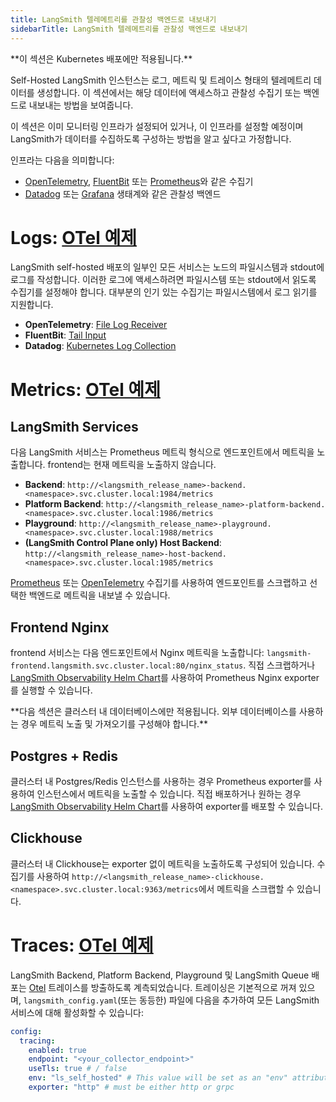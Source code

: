 ```yaml
---
title: LangSmith 텔레메트리를 관찰성 백엔드로 내보내기
sidebarTitle: LangSmith 텔레메트리를 관찰성 백엔드로 내보내기
---
```


<Warning>
**이 섹션은 Kubernetes 배포에만 적용됩니다.**
</Warning>

Self-Hosted LangSmith 인스턴스는 로그, 메트릭 및 트레이스 형태의 텔레메트리 데이터를 생성합니다. 이 섹션에서는 해당 데이터에 액세스하고 관찰성 수집기 또는 백엔드로 내보내는 방법을 보여줍니다.

이 섹션은 이미 모니터링 인프라가 설정되어 있거나, 이 인프라를 설정할 예정이며 LangSmith가 데이터를 수집하도록 구성하는 방법을 알고 싶다고 가정합니다.

인프라는 다음을 의미합니다:

* [OpenTelemetry](https://opentelemetry.io/docs/collector/), [FluentBit](https://docs.fluentbit.io/manual) 또는 [Prometheus](https://prometheus.io/)와 같은 수집기
* [Datadog](https://www.datadoghq.com/) 또는 [Grafana](https://grafana.com/) 생태계와 같은 관찰성 백엔드

# Logs: [OTel 예제](/langsmith/langsmith-collector#logs)

LangSmith self-hosted 배포의 일부인 모든 서비스는 노드의 파일시스템과 stdout에 로그를 작성합니다. 이러한 로그에 액세스하려면 파일시스템 또는 stdout에서 읽도록 수집기를 설정해야 합니다. 대부분의 인기 있는 수집기는 파일시스템에서 로그 읽기를 지원합니다.

* **OpenTelemetry**: [File Log Receiver](https://github.com/open-telemetry/opentelemetry-collector-contrib/tree/main/receiver/filelogreceiver)
* **FluentBit**: [Tail Input](https://docs.fluentbit.io/manual/pipeline/inputs/tail)
* **Datadog**: [Kubernetes Log Collection](https://docs.datadoghq.com/containers/kubernetes/log/?tab=datadogoperator)

# Metrics: [OTel 예제](/langsmith/langsmith-collector#metrics)

## LangSmith Services

다음 LangSmith 서비스는 Prometheus 메트릭 형식으로 엔드포인트에서 메트릭을 노출합니다. frontend는 현재 메트릭을 노출하지 않습니다.

* **Backend**: `http://<langsmith_release_name>-backend.<namespace>.svc.cluster.local:1984/metrics`
* **Platform Backend**: `http://<langsmith_release_name>-platform-backend.<namespace>.svc.cluster.local:1986/metrics`
* **Playground**: `http://<langsmith_release_name>-playground.<namespace>.svc.cluster.local:1988/metrics`
* **(LangSmith Control Plane only) Host Backend**: `http://<langsmith_release_name>-host-backend.<namespace>.svc.cluster.local:1985/metrics`

[Prometheus](https://prometheus.io/docs/prometheus/latest/getting_started/#configure-prometheus-to-monitor-the-sample-targets) 또는 [OpenTelemetry](https://github.com/open-telemetry/opentelemetry-collector-contrib/tree/main/receiver/prometheusreceiver) 수집기를 사용하여 엔드포인트를 스크랩하고 선택한 백엔드로 메트릭을 내보낼 수 있습니다.

## Frontend Nginx

frontend 서비스는 다음 엔드포인트에서 Nginx 메트릭을 노출합니다: `langsmith-frontend.langsmith.svc.cluster.local:80/nginx_status`. 직접 스크랩하거나 [LangSmith Observability Helm Chart](/langsmith/observability-stack)를 사용하여 Prometheus Nginx exporter를 실행할 수 있습니다.

<Warning>
**다음 섹션은 클러스터 내 데이터베이스에만 적용됩니다. 외부 데이터베이스를 사용하는 경우 메트릭 노출 및 가져오기를 구성해야 합니다.**
</Warning>

## Postgres + Redis

클러스터 내 Postgres/Redis 인스턴스를 사용하는 경우 Prometheus exporter를 사용하여 인스턴스에서 메트릭을 노출할 수 있습니다. 직접 배포하거나 원하는 경우 [LangSmith Observability Helm Chart](/langsmith/observability-stack)를 사용하여 exporter를 배포할 수 있습니다.

## Clickhouse

클러스터 내 Clickhouse는 exporter 없이 메트릭을 노출하도록 구성되어 있습니다. 수집기를 사용하여 `http://<langsmith_release_name>-clickhouse.<namespace>.svc.cluster.local:9363/metrics`에서 메트릭을 스크랩할 수 있습니다.

# Traces: [OTel 예제](/langsmith/langsmith-collector#traces)

LangSmith Backend, Platform Backend, Playground 및 LangSmith Queue 배포는 [Otel](https://opentelemetry.io/do/langsmith/observability-concepts/signals/traces/) 트레이스를 방출하도록 계측되었습니다. 트레이싱은 기본적으로 꺼져 있으며, `langsmith_config.yaml`(또는 동등한) 파일에 다음을 추가하여 모든 LangSmith 서비스에 대해 활성화할 수 있습니다:

```yaml
config:
  tracing:
    enabled: true
    endpoint: "<your_collector_endpoint>"
    useTls: true # / false
    env: "ls_self_hosted" # This value will be set as an "env" attribute in your spans
    exporter: "http" # must be either http or grpc
```